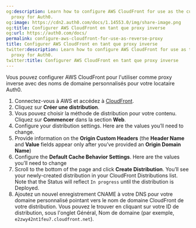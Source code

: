 ```yaml
---
og:description: Learn how to configure AWS CloudFront for use as the custom domain
  proxy for Auth0.
og:image: https://cdn2.auth0.com/docs/1.14553.0/img/share-image.png
og:title: Configurer AWS CloudFront en tant que proxy inverse
og:url: https://auth0.com/docs/
permalink: configure-aws-cloudfront-for-use-as-reverse-proxy
title: Configurer AWS CloudFront en tant que proxy inverse
twitter:description: Learn how to configure AWS CloudFront for use as the custom domain
  proxy for Auth0.
twitter:title: Configurer AWS CloudFront en tant que proxy inverse
---
```




Vous pouvez configurer AWS CloudFront pour l'utiliser comme proxy inverse avec des noms de domaine personnalisés pour votre locataire Auth0.

1. Connectez-vous à AWS et accédez à [CloudFront](https://console.aws.amazon.com/cloudfront).
2. Cliquez sur **Créer une distribution**.
3. Vous pouvez choisir la méthode de distribution pour votre contenu. Cliquez sur **Commencer** dans la section **Web**.
4. Configure your distribution settings. Here are the values you’ll need to change.
5. Provide information on the **Origin Custom Headers** (the **Header Name** and **Value** fields appear only after you’ve provided an **Origin Domain Name**)
6. Configure the **Default Cache Behavior Settings**. Here are the values you’ll need to change
7. Scroll to the bottom of the page and click **Create Distribution**.
You’ll see your newly-created distribution in your CloudFront Distributions list. Note that the Status will reflect `In progress` until the distribution is Deployed.
8. Ajoutez un nouvel enregistrement CNAME à votre DNS pour votre domaine personnalisé pointant vers le nom de domaine CloudFront de votre distribution. Vous pouvez le trouver en cliquant sur votre ID de distribution, sous l'onglet Général, Nom de domaine (par exemple, `e2zwy42nt1feu7.cloudfront.net`).